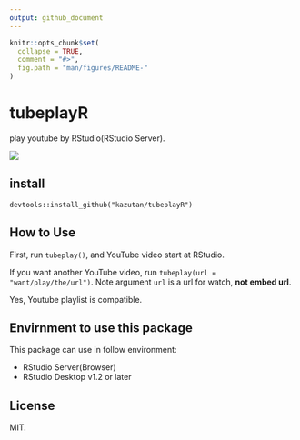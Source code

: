 ```yaml
---
output: github_document
---
```


<!-- README.md is generated from README.Rmd. Please edit that file -->

```r
knitr::opts_chunk$set(
  collapse = TRUE,
  comment = "#>",
  fig.path = "man/figures/README-"
)
```

# tubeplayR
play youtube by RStudio(RStudio Server).

![](man/figures/README-tubeplayR.png)

## install

```
devtools::install_github("kazutan/tubeplayR")
```

## How to Use

First, run `tubeplay()`, and YouTube video start at RStudio.

If you want another YouTube video, run `tubeplay(url = "want/play/the/url")`. 
Note argument `url` is a url for watch, **not embed url**.

Yes, Youtube playlist is compatible. 

## Envirnment to use this package

This package can use in follow environment:

- RStudio Server(Browser)
- RStudio Desktop v1.2 or later

## License

MIT.
